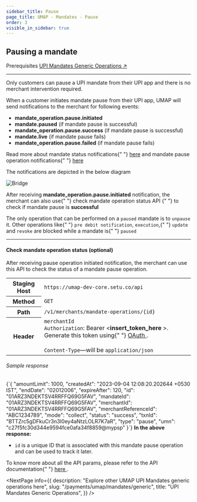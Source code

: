 ```yaml
---
sidebar_title: Pause
page_title: UMAP - Mandates - Pause
order: 3
visible_in_sidebar: true
---
```


## Pausing a mandate

<Card padding="nano" shape="rounded" marginBottom="micro" marginTop="micro">
    <Text size="medium" marginBottom="nano" paddingRight="medium" weight="600">
        Prerequisites
    </Text>
    <a href="/payments/umap/mandates/generic">
        UPI Mandates Generic Operations ↗
    </a>
</Card>

<hr class="primary" />

<Callout type="tip">
    Only customers can pause a UPI mandate from their UPI app and there is no
    merchant intervention required.
</Callout>
<br />
<p>
    When a customer initiates mandate pause from their UPI app, UMAP will send
    notifications to the merchant for following events:
</p>
<ul>
    <li>
        <b>mandate_operation.pause.initiated</b>
    </li>
    <li>
        <b>mandate.paused</b> (if mandate pause is successful)
    </li>
    <li>
        <b>mandate_operation.pause.success</b> (if mandate pause is successful)
    </li>
    <li>
        <b>mandate.live</b> (if mandate pause fails)
    </li>
    <li>
        <b>mandate_operation.pause.failed</b> (if mandate pause fails)
    </li>
</ul>
<p>
    Read more about mandate status notifications{" "}
    <a href="/payments/umap/notifications/mandates">here</a> and mandate pause
    operation notifications{" "}
    <a href="/payments/umap/notifications/mandates/pause">here</a>
</p>
<p>The notifications are depicted in the below diagram</p>
<img
    src="https://storage.googleapis.com/strapi-assets/latest/update-mandate-customer-pause/update-mandate-customer-pause.png"
    alt="Bridge"
/>

<p>
    After receiving <b>mandate_operation.pause.initiated</b> notification, the
    merchant can also use{" "}
    <Link href="/payments/umap/mandates/generic/pause#check-mandate-operation-status">
        check mandate operation status API
    </Link>{" "}
    to check if mandate pause is <b>successful</b>
</p>

<Callout type="warning">
    The only operation that can be performed on a <code>paused</code> mandate is
    to <code>unpause</code> it. Other operations like{" "}
    <code>pre debit notification</code>, <code>execution</code>,{" "}
    <code>update</code> and <code>revoke</code> are blocked while a mandate is{" "}
    <code>paused</code>
</Callout>

<hr class="tertiary" />

#### Check mandate operation status (optional)

After receiving pause operation initiated notification, the merchant can use this API to check the status of a mandate pause operation.

<table>
    <tbody>
        <tr>
            <th>Staging Host</th>
            <td>
                <code>https://umap-dev-core.setu.co/api</code>
            </td>
        </tr>
        <tr>
            <th>Method</th>
            <td>
                <code>GET</code>
            </td>
        </tr>
        <tr>
            <th>Path</th>
            <td>
                <code>/v1/merchants/mandate-operations/&#123;id&#125;</code>
            </td>
        </tr>
        <tr>
            <th>Header</th>
            <td>
                <code>merchantId</code>
                <br />
                <code>Authorization</code>: Bearer &lt;<b>insert_token_here</b>
                &gt;. Generate this token using{" "}
                <a href="/payments/umap/api-integration" target="_blank">
                    OAuth
                </a>
                .<br />
                <br />
                <code>Content-Type</code>—will be <code>application/json</code>
            </td>
        </tr>
    </tbody>
</table>

<h6>Sample response</h6>
<CodeBlockWithCopy language="json">
    {`{
  "amountLimit": 1000,
  "createdAt": "2023-09-04 12:08:20.202644 +0530 IST",
  "endDate": "02012006",
  "expireAfter": 120,
  "id": "01ARZ3NDEKTSV4RRFFQ69G5FAV",
  "mandateId": "01ARZ3NDEKTSV4RRFFQ69G5FAV",
  "merchantId": "01ARZ3NDEKTSV4RRFFQ69G5FAV",
  "merchantReferenceId": "ABC1234789",
  "mode": "collect",
  "status": "success",
  "txnId": "BTTZrc5gDFkuCr3n3I0ey4aNtzLOLR7K7aR",
  "type": "pause",
  "umn": "c27f5fc30d344e9594fce0afa34f8859@mypsp"
}`}
</CodeBlockWithCopy>
<b>In the above response:</b>
<ul>
    <li>
        <code>id</code> is a unique ID that is associated with this mandate
        pause operation and can be used to track it later.
    </li>
</ul>

<p>
    To know more about all the API params, please refer to the API documentation{" "}
    <a
        href="/payments/umap/api-reference#/category~mandates/operation~mandates#fetchMandateOperationById"
        target="_blank"
    >
        here
    </a>
    .
</p>

<NextPage
    info={{
        description: "Explore other UMAP UPI Mandates generic operations here",
        slug: "/payments/umap/mandates/generic",
        title: "UPI Mandates Generic Operations",
    }}
/>
